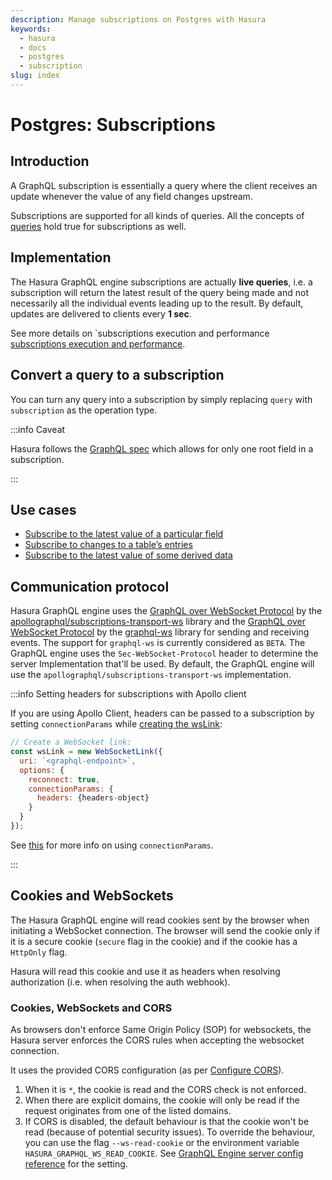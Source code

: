 ```yaml
---
description: Manage subscriptions on Postgres with Hasura
keywords:
  - hasura
  - docs
  - postgres
  - subscription
slug: index
---
```


# Postgres: Subscriptions

## Introduction

A GraphQL subscription is essentially a query where the client receives
an update whenever the value of any field changes upstream.

Subscriptions are supported for all kinds of queries. All the concepts
of [queries](/graphql/core/databases/postgres/queries/index.mdx) hold true for subscriptions as well.

## Implementation

The Hasura GraphQL engine subscriptions are actually **live queries**,
i.e. a subscription will return the latest result of the query being
made and not necessarily all the individual events leading up to the
result. By default, updates are delivered to clients every **1 sec**.

See more details on
`subscriptions execution and performance [subscriptions execution and performance](/graphql/core/databases/postgres/subscriptions/execution-and-performance.mdx).

## Convert a query to a subscription

You can turn any query into a subscription by simply replacing `query`
with `subscription` as the operation type.

:::info Caveat

Hasura follows the [GraphQL spec](https://graphql.github.io/graphql-spec/June2018/#sec-Single-root-field)
which allows for only one root field in a subscription.

:::

## Use cases

- [Subscribe to the latest value of a particular field](/graphql/core/databases/postgres/subscriptions/use-cases.mdx#pg-subscribe-field)
- [Subscribe to changes to a table’s entries](/graphql/core/databases/postgres/subscriptions/use-cases.mdx#pg-subscribe-table)
- [Subscribe to the latest value of some derived data](/graphql/core/databases/postgres/subscriptions/use-cases.mdx#pg-subscribe-derived)

## Communication protocol

Hasura GraphQL engine uses the [GraphQL over WebSocket Protocol](https://github.com/apollographql/subscriptions-transport-ws/blob/master/PROTOCOL.md)
by the [apollographql/subscriptions-transport-ws](https://github.com/apollographql/subscriptions-transport-ws)
library and the [GraphQL over WebSocket Protocol](https://github.com/enisdenjo/graphql-ws/blob/master/PROTOCOL.md)
by the [graphql-ws](https://github.com/enisdenjo/graphql-ws) library for
sending and receiving events. The support for `graphql-ws` is currently
considered as `BETA`. The GraphQL engine uses the
`Sec-WebSocket-Protocol` header to determine the server Implementation
that'll be used. By default, the GraphQL engine will use the
`apollographql/subscriptions-transport-ws` implementation.

:::info Setting headers for subscriptions with Apollo client

If you are using Apollo Client, headers can be passed to a subscription
by setting `connectionParams` while [creating the wsLink](https://www.apollographql.com/docs/react/data/subscriptions/#client-setup):

```js {6-8}
// Create a WebSocket link:
const wsLink = new WebSocketLink({
  uri: `<graphql-endpoint>`,
  options: {
    reconnect: true,
    connectionParams: {
      headers: {headers-object}
    }
  }
});
```

See [this](https://www.apollographql.com/docs/react/data/subscriptions/#authentication-over-websocket)
for more info on using `connectionParams`.

:::

## Cookies and WebSockets

The Hasura GraphQL engine will read cookies sent by the browser when
initiating a WebSocket connection. The browser will send the cookie only
if it is a secure cookie (`secure` flag in the cookie) and if the cookie
has a `HttpOnly` flag.

Hasura will read this cookie and use it as headers when resolving
authorization (i.e. when resolving the auth webhook).

### Cookies, WebSockets and CORS

As browsers don't enforce Same Origin Policy (SOP) for websockets, the
Hasura server enforces the CORS rules when accepting the websocket
connection.

It uses the provided CORS configuration (as per [Configure CORS](/graphql/core/deployment/graphql-engine-flags/config-examples.mdx#configure-cors)).

1.  When it is `*`, the cookie is read and the CORS check is not
    enforced.
2.  When there are explicit domains, the cookie will only be read if the
    request originates from one of the listed domains.
3.  If CORS is disabled, the default behaviour is that the cookie won't
    be read (because of potential security issues). To override the
    behaviour, you can use the flag `--ws-read-cookie` or the
    environment variable `HASURA_GRAPHQL_WS_READ_COOKIE`. See
    [GraphQL Engine server config reference](/graphql/core/deployment/graphql-engine-flags/reference.mdx#server-flag-reference) for the setting.
